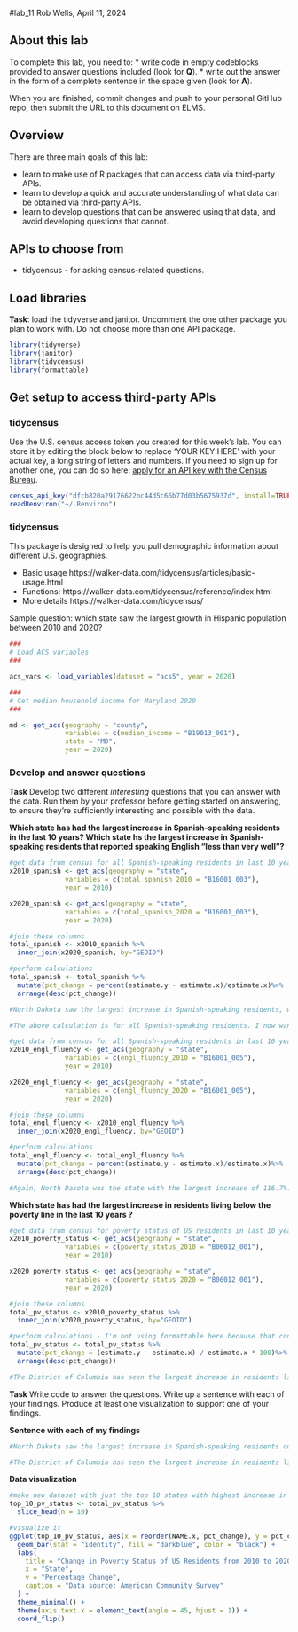 #lab_11
Rob Wells, April 11, 2024

## About this lab

To complete this lab, you need to:
* write code in empty codeblocks provided to answer questions included (look for **Q**).
* write out the answer in the form of a complete sentence in the space given (look for **A**).

When you are finished, commit changes and push to your personal GitHub repo, then submit the URL to this document on ELMS.

## Overview

There are three main goals of this lab:

* learn to make use of R packages that can access data via third-party APIs.
* learn to develop a quick and accurate understanding of what data can be obtained via third-party APIs. 
* learn to develop questions that can be answered using that data, and avoid developing questions that cannot. 

## APIs to choose from
 

* tidycensus - for asking census-related questions.

## Load libraries

**Task**: load the tidyverse and janitor.  Uncomment the one other package you plan to work with.  Do not choose more than one API package.

```r
library(tidyverse)
library(janitor)
library(tidycensus)
library(formattable)

```

## Get setup to access third-party APIs

### tidycensus

Use the U.S. census access token you created for this week's lab.  You can store it by editing the block below to replace 'YOUR KEY HERE' with your actual key, a long string of letters and numbers. If you need to sign up for another one, you can do so here:  [apply for an API key with the Census Bureau](https://api.census.gov/data/key_signup.html). 

```r
census_api_key("dfcb820a29176622bc44d5c66b77d03b5675937d", install=TRUE, overwrite = TRUE)
readRenviron("~/.Renviron")
```



### tidycensus

This package is designed to help you pull demographic information about different U.S. geographies.

* Basic usage https://walker-data.com/tidycensus/articles/basic-usage.html
* Functions: https://walker-data.com/tidycensus/reference/index.html
* More details https://walker-data.com/tidycensus/

Sample question: which state saw the largest growth in Hispanic population between 2010 and 2020?

```r

###
# Load ACS variables
###

acs_vars <- load_variables(dataset = "acs5", year = 2020)

###
# Get median household income for Maryland 2020
###

md <- get_acs(geography = "county",
              variables = c(median_income = "B19013_001"),
              state = "MD",
              year = 2020) 


```

### Develop and answer questions

**Task** Develop two different *interesting* questions that you can answer with the data. Run them by your professor before getting started on answering, to ensure they're sufficiently interesting and possible with the data. 


**Which state has had the largest increase in Spanish-speaking residents in the last 10 years? Which state hs the largest increase in Spanish-speaking residents that reported speaking English "less than very well"?**
```r
#get data from census for all Spanish-speaking residents in last 10 years
x2010_spanish <- get_acs(geography = "state",
              variables = c(total_spanish_2010 = "B16001_003"),
              year = 2010) 

x2020_spanish <- get_acs(geography = "state",
              variables = c(total_spanish_2020 = "B16001_003"),
              year = 2020) 

#join these columns 
total_spanish <- x2010_spanish %>%
  inner_join(x2020_spanish, by="GEOID")

#perform calculations
total_spanish <- total_spanish %>%
  mutate(pct_change = percent(estimate.y - estimate.x)/estimate.x)%>%
  arrange(desc(pct_change))

#North Dakota saw the largest increase in Spanish-speaking residents, with a 62.5% increase from 2010 to 2020. 8,183 residents were Spanish-speaking in 2010 compared to 13,295 in 2020.

#The above calculation is for all Spanish-speaking residents. I now want to look at which state had the highest increase in Spanish-speaking residents who reported speaking English "less than very well" from 2010 to 2020. 

#get data from census for all Spanish-speaking residents in last 10 years
x2010_engl_fluency <- get_acs(geography = "state",
              variables = c(engl_fluency_2010 = "B16001_005"),
              year = 2010) 

x2020_engl_fluency <- get_acs(geography = "state",
              variables = c(engl_fluency_2020 = "B16001_005"),
              year = 2020) 

#join these columns 
total_engl_fluency <- x2010_engl_fluency %>%
  inner_join(x2020_engl_fluency, by="GEOID")

#perform calculations
total_engl_fluency <- total_engl_fluency %>%
  mutate(pct_change = percent(estimate.y - estimate.x)/estimate.x)%>%
  arrange(desc(pct_change))

#Again, North Dakota was the state with the largest increase of 116.7%. 1787 people reported sepaking English "less than very well" in 2010 compared with 3873 in 2020.  

```

**Which state has had the largest increase in residents living below the poverty line in the last 10 years ? **

```r
#get data from census for poverty status of US residents in last 10 years. This data is telling us how many people in the given area have been determined to be poverty status
x2010_poverty_status <- get_acs(geography = "state",
              variables = c(poverty_status_2010 = "B06012_001"),
              year = 2010) 

x2020_poverty_status <- get_acs(geography = "state",
              variables = c(poverty_status_2020 = "B06012_001"),
              year = 2020)

#join these columns 
total_pv_status <- x2010_poverty_status %>%
  inner_join(x2020_poverty_status, by="GEOID")

#perform calculations - I'm not using formattable here because that converts the values into characters and makes it difficult to visualize
total_pv_status <- total_pv_status %>%
  mutate(pct_change = (estimate.y - estimate.x) / estimate.x * 100)%>%
  arrange(desc(pct_change))

#The District of Columbia has seen the largest increase in residents living below the poverty line, with a 21.4% rise from 2010 to 2020. There were 551,331 people living in poverty in 2010 compared to 669,089 living in poverty in 2020.

```


**Task** Write code to answer the questions.  Write up a sentence with each of your findings. Produce at least one visualization to support one of your findings.

**Sentence with each of my findings**
```r
#North Dakota saw the largest increase in Spanish-speaking residents out of all US states, with a 62.5% increase from 2010 to 2020 as well as a 116.7% increase in Spanish-speakng residents who reported speaking English "less than very well" in the same time period. 

#The District of Columbia has seen the largest increase in residents living below the poverty line out of all US states, with a 21.4% rise from 2010 to 2020. 

```

**Data visualization**
```r
#make new dataset with just the top 10 states with highest increase in residents in poverty from 2010 to 2020
top_10_pv_status <- total_pv_status %>%
  slice_head(n = 10)

#visualize it 
ggplot(top_10_pv_status, aes(x = reorder(NAME.x, pct_change), y = pct_change)) +
  geom_bar(stat = "identity", fill = "darkblue", color = "black") +
  labs(
    title = "Change in Poverty Status of US Residents from 2010 to 2020",
    x = "State",
    y = "Percentage Change",
    caption = "Data source: American Community Survey"
  ) +
  theme_minimal() +
  theme(axis.text.x = element_text(angle = 45, hjust = 1)) +
  coord_flip()
```


